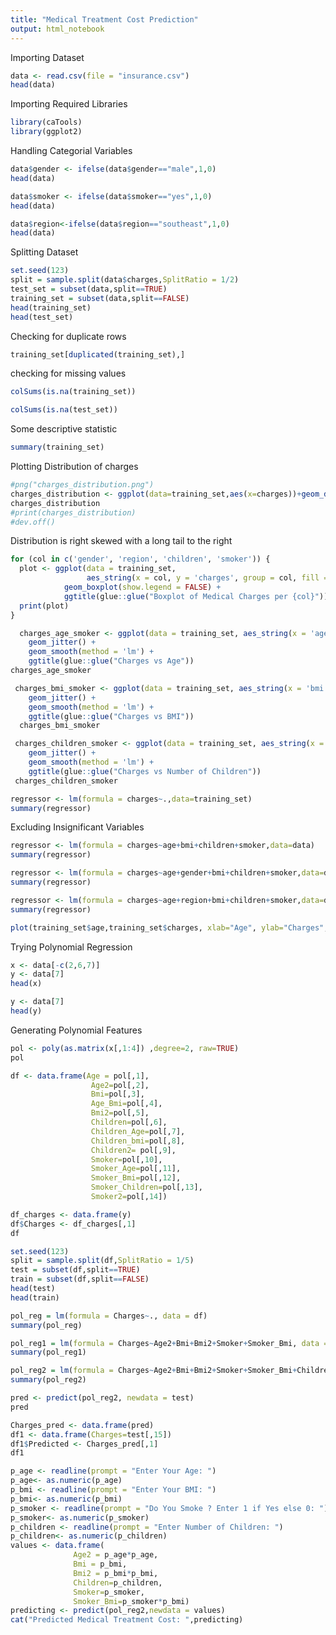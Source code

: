 ```yaml
---
title: "Medical Treatment Cost Prediction"
output: html_notebook
---
```


Importing Dataset
```r
data <- read.csv(file = "insurance.csv")
head(data)
```
Importing Required Libraries
```r
library(caTools) 
library(ggplot2)

```

Handling Categorial Variables
```r
data$gender <- ifelse(data$gender=="male",1,0)
head(data)
```


```r
data$smoker <- ifelse(data$smoker=="yes",1,0)
head(data)
```



```r
data$region<-ifelse(data$region=="southeast",1,0)
head(data)
```
Splitting Dataset
```r
set.seed(123)
split = sample.split(data$charges,SplitRatio = 1/2)
test_set = subset(data,split==TRUE)
training_set = subset(data,split==FALSE)
head(training_set)
head(test_set)
```
Checking for duplicate rows
```r
training_set[duplicated(training_set),]
```
checking for missing values
```r
colSums(is.na(training_set))
```
```r
colSums(is.na(test_set))
```
Some descriptive statistic
```r
summary(training_set)
```

Plotting Distribution of charges
```r
#png("charges_distribution.png")
charges_distribution <- ggplot(data=training_set,aes(x=charges))+geom_density(alpha=1)+ggtitle("Distribution Of Charges")
charges_distribution
#print(charges_distribution)
#dev.off()

```
Distribution is right skewed with a long tail to the right

```r
for (col in c('gender', 'region', 'children', 'smoker')) {
  plot <- ggplot(data = training_set,
                 aes_string(x = col, y = 'charges', group = col, fill = col)) + 
            geom_boxplot(show.legend = FALSE) + 
            ggtitle(glue::glue("Boxplot of Medical Charges per {col}"))
  print(plot)
}
```

```r

  charges_age_smoker <- ggplot(data = training_set, aes_string(x = 'age', y = 'charges', group = 'smoker', fill = 'smoker', col = 'smoker')) + 
    geom_jitter() + 
    geom_smooth(method = 'lm') +
    ggtitle(glue::glue("Charges vs Age"))  
charges_age_smoker

```
```r
 charges_bmi_smoker <- ggplot(data = training_set, aes_string(x = 'bmi', y = 'charges', group = 'smoker', fill = 'smoker', col = 'smoker')) + 
    geom_jitter() + 
    geom_smooth(method = 'lm') +
    ggtitle(glue::glue("Charges vs BMI"))  
  charges_bmi_smoker
```


```r
 charges_children_smoker <- ggplot(data = training_set, aes_string(x = 'children', y = 'charges', group = 'smoker', fill = 'smoker', col = 'smoker')) + 
    geom_jitter() + 
    geom_smooth(method = 'lm') +
    ggtitle(glue::glue("Charges vs Number of Children"))  
 charges_children_smoker
```


```r
regressor <- lm(formula = charges~.,data=training_set)
summary(regressor)
```

Excluding Insignificant Variables
```r
regressor <- lm(formula = charges~age+bmi+children+smoker,data=data)
summary(regressor)
```


```r
regressor <- lm(formula = charges~age+gender+bmi+children+smoker,data=data)
summary(regressor)
```


```r
regressor <- lm(formula = charges~age+region+bmi+children+smoker,data=data)
summary(regressor)
```


```r
plot(training_set$age,training_set$charges, xlab="Age", ylab="Charges", main="Age vs Charges",las=1, type="p")
```

Trying Polynomial Regression
```r
x <- data[-c(2,6,7)]
y <- data[7]
head(x)
```

```r
y <- data[7]
head(y)
```
Generating Polynomial Features
```r
pol <- poly(as.matrix(x[,1:4]) ,degree=2, raw=TRUE)
pol
```


```r
df <- data.frame(Age = pol[,1],
                  Age2=pol[,2],
                  Bmi=pol[,3],
                  Age_Bmi=pol[,4],
                  Bmi2=pol[,5],
                  Children=pol[,6],
                  Children_Age=pol[,7],
                  Children_bmi=pol[,8],
                  Children2= pol[,9],
                  Smoker=pol[,10],
                  Smoker_Age=pol[,11],
                  Smoker_Bmi=pol[,12],
                  Smoker_Children=pol[,13],
                  Smoker2=pol[,14])
```


```r
df_charges <- data.frame(y)
df$Charges <- df_charges[,1] 
df
```


```r
set.seed(123)
split = sample.split(df,SplitRatio = 1/5)
test = subset(df,split==TRUE)
train = subset(df,split==FALSE)
head(test)
head(train)
```


```r
pol_reg = lm(formula = Charges~., data = df)
summary(pol_reg)
```
```r
pol_reg1 = lm(formula = Charges~Age2+Bmi+Bmi2+Smoker+Smoker_Bmi, data = df)
summary(pol_reg1)
```


```r
pol_reg2 = lm(formula = Charges~Age2+Bmi+Bmi2+Smoker+Smoker_Bmi+Children, data = df)
summary(pol_reg2)

```


```r
pred <- predict(pol_reg2, newdata = test)
pred
```


```r
Charges_pred <- data.frame(pred)
df1 <- data.frame(Charges=test[,15])
df1$Predicted <- Charges_pred[,1]
df1
```


```r
p_age <- readline(prompt = "Enter Your Age: ")
p_age<- as.numeric(p_age)
p_bmi <- readline(prompt = "Enter Your BMI: ")
p_bmi<- as.numeric(p_bmi)
p_smoker <- readline(prompt = "Do You Smoke ? Enter 1 if Yes else 0: ")
p_smoker<- as.numeric(p_smoker)
p_children <- readline(prompt = "Enter Number of Children: ")
p_children<- as.numeric(p_children)
values <- data.frame(
              Age2 = p_age*p_age,
              Bmi = p_bmi,
              Bmi2 = p_bmi*p_bmi,
              Children=p_children,
              Smoker=p_smoker,
              Smoker_Bmi=p_smoker*p_bmi)
predicting <- predict(pol_reg2,newdata = values)
cat("Predicted Medical Treatment Cost: ",predicting)

```


```r
```

